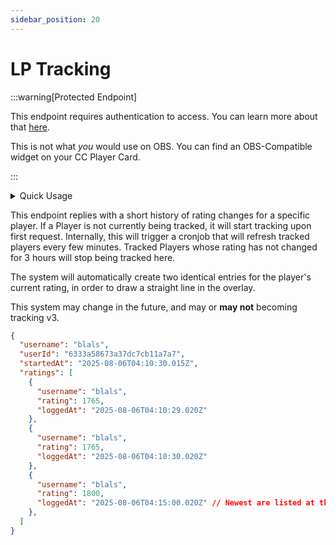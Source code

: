 ```yaml
---
sidebar_position: 20
---
```


# LP Tracking

:::warning[Protected Endpoint]

This endpoint requires authentication to access. You can learn more about that [here](#).

This is not what *you* would use on OBS. You can find an OBS-Compatible widget on your CC Player Card.

:::


<details>
  <summary>Quick Usage</summary>
  
  <Tabs>
    <TabItem value="url" label="URL">
      <pre><code>
      {`GET ${constants.siteUrl}/v2/tracking/<USERNAME>`}
      </code></pre>
    </TabItem>

    <TabItem value="params" label="Parameters">
      - `region`: [Region](/docs/clarion-api/internal-types/regions.md)
        - Defaults to Global
    </TabItem>
  </Tabs>
  
</details>

This endpoint replies with a short history of rating changes for a specific player.
If a Player is not currently being tracked, it will start tracking upon first request.
Internally, this will trigger a cronjob that will refresh tracked players every few minutes.
Tracked Players whose rating has not changed for 3 hours will stop being tracked here.

The system will automatically create two identical entries for the player's current rating,
in order to draw a straight line in the overlay.

This system may change in the future, and may or **may not** becoming tracking v3.

```JSON
{
  "username": "blals",
  "userId": "6333a58673a37dc7cb11a7a7",
  "startedAt": "2025-08-06T04:10:30.015Z",
  "ratings": [
    {
      "username": "blals",
      "rating": 1765,
      "loggedAt": "2025-08-06T04:10:29.020Z"
    },
    {
      "username": "blals",
      "rating": 1765,
      "loggedAt": "2025-08-06T04:10:30.020Z"
    },
    {
      "username": "blals",
      "rating": 1800,
      "loggedAt": "2025-08-06T04:15:00.020Z" // Newest are listed at the bottom
    },
  ]
}
```